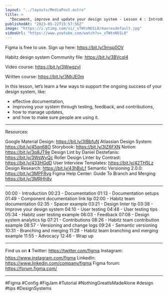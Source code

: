 ```yaml
---
layout: "../layouts/MediaPost.astro"
title: >
  "Document, improve and update your design system - Lesson 4 : Introduction to design systems"
publishedAt: "2023-05-22T15:57:56Z"
image: "https://i.ytimg.com/vi/_sTWtnNU1L0/maxresdefault.jpg"
videoUrl: "https://www.youtube.com/watch?v=_sTWtnNU1L0"
---
```


Figma is free to use. Sign up here: https://bit.ly/3msp0OV

Habitz design system Community file: https://bit.ly/3BVcql4

Video course: https://bit.ly/3WwqzyI

Written course: https://bit.ly/3MrJE0m

In this lesson, let’s learn a few ways to support the ongoing success of your design system, like:

- effective documentation,
- improving your system through testing, feedback, and contributions,
- how to manage updates,
- and how to make sure people are using it.

---

Resources:

Google Material Design: https://bit.ly/3IBbfuN
Atlassian Design System: https://bit.ly/45qn68O
Storybook: https://bit.ly/3IZ6FXN
Notion: https://bit.ly/3q8JT9e
Design Lint by Daniel Destefanis: https://bit.ly/3WsWyQc
Roller Design Linter by Contrast: https://bit.ly/433HGdD
User Interview Templates: https://bit.ly/42TH5Lz
Design Research: https://bit.ly/43hBxLf
Semantic Versioning 2.0.0: https://bit.ly/3MPFRvg
Figma Help Center: Guide To Branch and Merging: https://bit.ly/3MRHh8v

---

00:00 - Introduction
00:23 - Documentation
01:13 - Documentation setups
01:49 - Component documentation link tip
02:00 - Habitz team documentation
02:35 - Spacer example
03:21 - Design linter tip
03:38 - Improve your design system
04:10 - User testing
04:48 - User testing tips
05:34 - Habitz user testing example
06:03 - Feedback
07:08 - Design system analytics tip
07:21 - Contributions
08:26 - Habitz team contribution example
08:57 - Versioning and change logs
09:24 - Semantic versioning
10:31 - Branching and merging
11:28 - Habitz team branching and merging example
11:55 - Advocacy
12:46 - Wrap up

---

Find us on ⬇️
Twitter: https://twitter.com/figma
Instagram: https://www.instagram.com/figma
LinkedIn: https://www.linkedin.com/company/figma
Figma forum: https://forum.figma.com/

---

#Figma #Config #FigJam #Tutorial #NothingGreatIsMadeAlone #design #tips #DesignSystems
